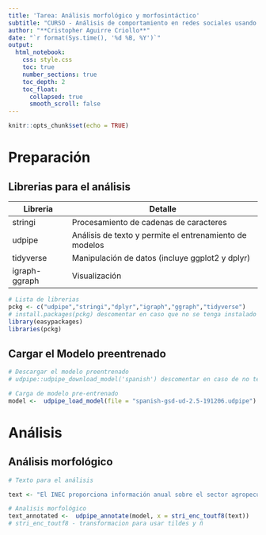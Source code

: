 ```yaml
---
title: 'Tarea: Análisis morfológico y morfosintáctico'
subtitle: "CURSO - Análisis de comportamiento en redes sociales usando Procesamiento del Lenguaje Natural"
author: "**Cristopher Aguirre Criollo**"
date: "`r format(Sys.time(), '%d %B, %Y')`" 
output: 
  html_notebook:
    css: style.css
    toc: true
    number_sections: true
    toc_depth: 2
    toc_float: 
      collapsed: true
      smooth_scroll: false
---
```


```r
knitr::opts_chunk$set(echo = TRUE)
```

# **Preparación**
## **Librerias para el análisis**

<table>
<thead>
<tr class="header">
<th>Libreria</th> <th>Detalle</th>
</tr>
</thead>
<tbody><tr class="odd">
<td>stringi</td><td>Procesamiento de cadenas de caracteres </td>
</tr>
<tr class="even">
<td>udpipe</td><td>Análisis de texto y permite el entrenamiento de modelos</td>
</tr>
<tr class="odd">
<td>tidyverse</td><td>Manipulación de datos (incluye ggplot2 y dplyr)</td>
</tr>
<tr class="even">
<td>igraph-ggraph</td><td>Visualización</td>
</tr>
</tbody>
</table>

```r
# Lista de librerias
pckg <- c("udpipe","stringi","dplyr","igraph","ggraph","tidyverse")
# install.packages(pckg) descomentar en caso que no se tenga instalado
library(easypackages)
libraries(pckg)
```


## **Cargar el Modelo preentrenado**


```r
# Descargar el modelo preentrenado 
# udpipe::udpipe_download_model('spanish') descomentar en caso de no tenerlo descargado

# Carga de modelo pre-entrenado
model <-  udpipe_load_model(file = "spanish-gsd-ud-2.5-191206.udpipe")
```

# **Análisis**
## **Análisis morfológico**

```r
# Texto para el análisis

text <- "El INEC proporciona información anual sobre el sector agropecuario, a través de la aplicación de la Encuesta de Superficie y Producción Agropecuaria Continua (ESPAC), la cual obtiene datos relacionados a la cantidad de superficie plantada y cosechada, la producción y las ventas de productos agrícolas."

# Analisis morfológico
text_annotated <-  udpipe_annotate(model, x = stri_enc_toutf8(text))
# stri_enc_toutf8 - transformacion para usar tildes y ñ

```

